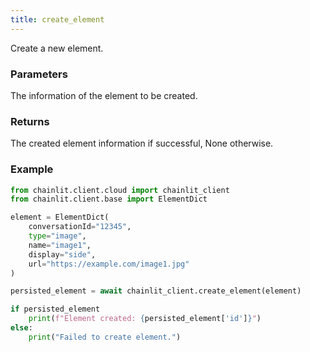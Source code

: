 ```yaml
---
title: create_element
---
```


Create a new element.

### Parameters

<ParamField path="variables" type="ElementDict">
  The information of the element to be created.
</ParamField>

### Returns

<ResponseField name="element" type="Optional[ElementDict]" required>
  The created element information if successful, None otherwise.
</ResponseField>

### Example

```python Code Example
from chainlit.client.cloud import chainlit_client
from chainlit.client.base import ElementDict

element = ElementDict(
    conversationId="12345",
    type="image",
    name="image1",
    display="side",
    url="https://example.com/image1.jpg"
)

persisted_element = await chainlit_client.create_element(element)

if persisted_element
    print(f"Element created: {persisted_element['id']}")
else:
    print("Failed to create element.")
```
